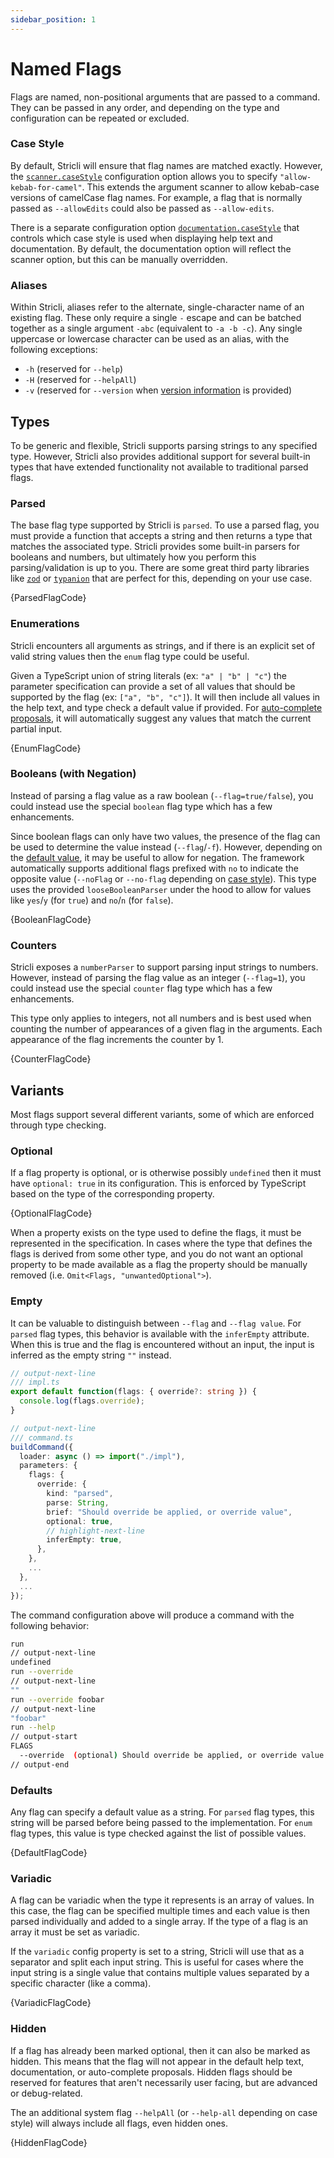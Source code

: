 ```yaml
---
sidebar_position: 1
---
```



# Named Flags

Flags are named, non-positional arguments that are passed to a command. They can be passed in any order, and depending on the type and configuration can be repeated or excluded.

### Case Style

By default, Stricli will ensure that flag names are matched exactly. However, the [`scanner.caseStyle`](../configuration.mdx#scanner-case-style) configuration option allows you to specify `"allow-kebab-for-camel"`. This extends the argument scanner to allow kebab-case versions of camelCase flag names. For example, a flag that is normally passed as `--allowEdits` could also be passed as `--allow-edits`.

There is a separate configuration option [`documentation.caseStyle`](../configuration.mdx#display-case-style) that controls which case style is used when displaying help text and documentation. By default, the documentation option will reflect the scanner option, but this can be manually overridden.

### Aliases

Within Stricli, aliases refer to the alternate, single-character name of an existing flag. These only require a single `-` escape and can be batched together as a single argument `-abc` (equivalent to `-a -b -c`). Any single uppercase or lowercase character can be used as an alias, with the following exceptions:

-   `-h` (reserved for `--help`)
-   `-H` (reserved for `--helpAll`)
-   `-v` (reserved for `--version` when [version information](../configuration.mdx#version-information) is provided)

## Types

To be generic and flexible, Stricli supports parsing strings to any specified type. However, Stricli also provides additional support for several built-in types that have extended functionality not available to traditional parsed flags.

### Parsed

The base flag type supported by Stricli is `parsed`. To use a parsed flag, you must provide a function that accepts a string and then returns a type that matches the associated type. Stricli provides some built-in parsers for booleans and numbers, but ultimately how you perform this parsing/validation is up to you. There are some great third party libraries like [`zod`](https://zod.dev/) or [`typanion`](https://mael.dev/typanion/) that are perfect for this, depending on your use case.


<StricliPlayground filename="parsed-flag" rootExport="root" appName="run" defaultInput="--item apple --price 1">
    {ParsedFlagCode}
</StricliPlayground>

### Enumerations

Stricli encounters all arguments as strings, and if there is an explicit set of valid string values then the `enum` flag type could be useful.

Given a TypeScript union of string literals (ex: `"a" | "b" | "c"`) the parameter specification can provide a set of all values that should be supported by the flag (ex: `["a", "b", "c"]`). It will then include all values in the help text, and type check a default value if provided. For [auto-complete proposals](../shell-autocomplete.mdx), it will automatically suggest any values that match the current partial input.


<StricliPlayground filename="enum-flag" rootExport="root" appName="run" defaultInput="--level warn">
    {EnumFlagCode}
</StricliPlayground>

### Booleans (with Negation)

Instead of parsing a flag value as a raw boolean (`--flag=true/false`), you could instead use the special `boolean` flag type which has a few enhancements.

Since boolean flags can only have two values, the presence of the flag can be used to determine the value instead (`--flag`/`-f`). However, depending on the [default value](#defaults), it may be useful to allow for negation. The framework automatically supports additional flags prefixed with `no` to indicate the opposite value (`--noFlag` or `--no-flag` depending on [case style](#case-style)). This type uses the provided `looseBooleanParser` under the hood to allow for values like `yes`/`y` (for `true`) and `no`/`n` (for `false`).


<StricliPlayground filename="boolean-flag" rootExport="root" appName="run" defaultInput="--noQuiet">
    {BooleanFlagCode}
</StricliPlayground>

### Counters

Stricli exposes a `numberParser` to support parsing input strings to numbers. However, instead of parsing the flag value as an integer (`--flag=1`), you could instead use the special `counter` flag type which has a few enhancements.

This type only applies to integers, not all numbers and is best used when counting the number of appearances of a given flag in the arguments. Each appearance of the flag increments the counter by 1.


<StricliPlayground filename="counter-flag" rootExport="root" appName="run" defaultInput="-vv -v">
    {CounterFlagCode}
</StricliPlayground>

## Variants

Most flags support several different variants, some of which are enforced through type checking.

### Optional

If a flag property is optional, or is otherwise possibly `undefined` then it must have `optional: true` in its configuration. This is enforced by TypeScript based on the type of the corresponding property.


<StricliPlayground filename="optional-flag" rootExport="root" appName="run" defaultInput="">
    {OptionalFlagCode}
</StricliPlayground>

When a property exists on the type used to define the flags, it must be represented in the specification. In cases where the type that defines the flags is derived from some other type, and you do not want an optional property to be made available as a flag the property should be manually removed (i.e. `Omit<Flags, "unwantedOptional">`).

### Empty

It can be valuable to distinguish between `--flag` and `--flag value`. For `parsed` flag types, this behavior is available with the `inferEmpty` attribute. When this is true and the flag is encountered without an input, the input is inferred as the empty string `""` instead.

```ts
// output-next-line
/// impl.ts
export default function(flags: { override?: string }) {
  console.log(flags.override);
}

// output-next-line
/// command.ts
buildCommand({
  loader: async () => import("./impl"),
  parameters: {
    flags: {
      override: {
        kind: "parsed",
        parse: String,
        brief: "Should override be applied, or override value",
        optional: true,
        // highlight-next-line
        inferEmpty: true,
      },
    },
    ...
  },
  ...
});
```

The command configuration above will produce a command with the following behavior:

```sh
run
// output-next-line
undefined
run --override
// output-next-line
""
run --override foobar
// output-next-line
"foobar"
run --help
// output-start
FLAGS
  --override  (optional) Should override be applied, or override value
// output-end
```

### Defaults

Any flag can specify a default value as a string. For `parsed` flag types, this string will be parsed before being passed to the implementation. For `enum` flag types, this value is type checked against the list of possible values.


<StricliPlayground filename="default-flag" rootExport="root" appName="run" defaultInput="">
    {DefaultFlagCode}
</StricliPlayground>

### Variadic

A flag can be variadic when the type it represents is an array of values. In this case, the flag can be specified multiple times and each value is then parsed individually and added to a single array. If the type of a flag is an array it must be set as variadic.

If the `variadic` config property is set to a string, Stricli will use that as a separator and split each input string. This is useful for cases where the input string is a single value that contains multiple values separated by a specific character (like a comma).


<StricliPlayground filename="variadic-flag" rootExport="root" appName="run" defaultInput="--id 5 -i 10 -i 15">
    {VariadicFlagCode}
</StricliPlayground>

### Hidden

If a flag has already been marked optional, then it can also be marked as hidden. This means that the flag will not appear in the default help text, documentation, or auto-complete proposals. Hidden flags should be reserved for features that aren't necessarily user facing, but are advanced or debug-related.

The an additional system flag `--helpAll` (or `--help-all` depending on case style) will always include all flags, even hidden ones.


<StricliPlayground filename="hidden-flag" rootExport="root" appName="run" defaultInput="--help">
    {HiddenFlagCode}
</StricliPlayground>
